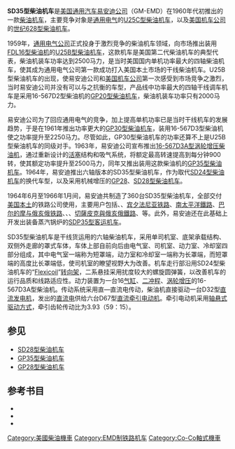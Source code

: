 {{noteTA
|G1 = Railway
}}
{{Infobox Locomotive
| name = SD35
| image = Train_at_Atlanta_(1973)_(4177476824).jpg
| caption = {{tsl|en|Southern Railway (U.S.)|南方铁路 (美国)|南方铁路}}的SD35型柴油机车
| type = [[柴油机车|柴油机车]]
| origin = {{USA}}
| designer = 
| builder = [[通用汽车|GM]]-[[易安迪|EMD]]
| buildmodel = 
| serialnumber = 
| builddate  = 1964年—1966年
| totalproduction  = 360台
| user = 
| aarwheels = C-C
| uicclass = [[Co'Co'|Co'Co']]
| gauge = 1,435毫米
| bogies = 
| wheeldiameter = 1,016毫米（40英寸）
| axleload = 
| wheelbase =
| minimumcurve = 
| length = 18,491毫米（60英尺8英寸）
| width = 3,150毫米（10英尺4英寸）
| height = 4,623毫米（15英尺2英寸）
| framesize = 
| weight = 177公吨（390,000磅）
| fueltype = 
| fuelcap = 
| lubecap = 
| coolantcap = 
| watercap = 
| sandcap = 
| enginetype =  [[易安迪567系列柴油机|EMD 16-567D3A]]
| enginepower = 2,500马力
| transmission = 直—直流电
| generator =  GM D32
| tractionmotors = GM D67
| topspeed = 153公里/小时（95英里/小时）
| sustainedspeed = 19公里/小时（12英里/小时）
| poweroutput = 
| tractiveeffort = 400千牛（90,000磅，起动）<br />222千牛（50,000磅，持续）
| locobrakes = [[空气制动|空气制动]]、[[电阻制动|电阻制动]]
| locobrakepower = 
| locobrakeforce = 
| trainbrakes = 
| safety = 
| notes =
}}
'''SD35型柴油机车'''是[[美国|美国]][[通用汽车|通用汽车]][[易安迪|易安迪公司]]（GM-EMD）在1960年代初推出的一款[[柴油机车|柴油机车]]，主要竞争对象是[[通用电气|通用电气]]的[[U25C型柴油机车|U25C型柴油机车]]，以及[[美国机车公司|美国机车公司]]的[[世纪628型柴油机车|世纪628型柴油机车]]。

1959年，[[通用电气|通用电气公司]]正式投身于激烈竞争的柴油机车领域，向市场推出装用[[通用电气7FDL系列柴油机|FDL16型柴油机]]的[[U25B型柴油机车|U25B型柴油机车]]，这款机车是美国第二代柴油机车的典型代表，柴油机装车功率达到2500马力，是当时美国国内单机功率最大的四轴柴油机车，使其成为通用电气公司第一款成功打入美国本土市场的干线柴油机车。U25B型柴油机车的出现，使易安迪公司和[[美国机车公司|美国机车公司]]第一次感受到市场竞争之激烈，当时易安迪公司并没有可以与之抗衡的车型，产品线中功率最大的四轴干线调车机车是采用16-567D2型柴油机的[[GP20型柴油机车|GP20型柴油机车]]，柴油机装车功率只有2000马力。

易安迪公司为了回应通用电气的竞争，加上提高单机功率已是当时干线机车的发展趋势，于是在1961年推出功率更大的[[GP30型柴油机车|GP30型柴油机车]]，装用16-567D3型柴油机使之功率提升至2250马力。尽管如此，GP30型柴油机车的功率还算不上是U25B型柴油机车的同级对手。1963年，易安迪公司宣布推出[[易安迪567系列柴油机|16-567D3A型]][[渦輪增壓器|涡轮增压]][[柴油引擎|柴油机]]，通过重新设计的[[活塞|活塞]]结构和吸气系统，将额定最高转速提高到每分钟900转，使其额定功率提升至2500马力，同年又推出装用这款柴油机的[[GP35型柴油机车|GP35型柴油机车]]。1964年，易安迪推出六轴版本的SD35型柴油机车，作为取代[[SD24型柴油机车|SD24型柴油机车]]的换代车型，以及采用机械增压的[[GP28型柴油机车|GP28]]、[[SD28型柴油机车|SD28型柴油机车]]。

1964年6月至1966年1月间，易安迪共制造了360台SD35型柴油机车，全部交付[[美國本土|美国本土]]的铁路公司使用，主要用户包括{{tsl|en|Southern Railway (U.S.)|南方铁路 (美国)|南方铁路}}、{{tsl|en|Norfolk and Western Railway|诺福克和西方铁路}}、[[賓夕法尼亞鐵路|宾夕法尼亚铁路]]、[[南太平洋鐵路|南太平洋鐵路]]、[[巴尔的摩与俄亥俄铁路|巴尔的摩与俄亥俄铁路]]、{{tsl|en|Atlantic Coast Line Railroad|大西洋海岸线铁路}}、{{tsl|en|Louisville and Nashville Railroad|路易斯维尔和纳什维尔铁路}}、[[切薩皮克與俄亥俄鐵路|切薩皮克與俄亥俄鐵路]]、{{tsl|en|Central Railroad of New Jersey|新泽西中央铁路}}等。此外，易安迪还在此基础上开发出装备蒸汽锅炉的[[SDP35型柴油机车|SDP35型客运机车]]。

SD35型柴油机车是干线货运用的六轴柴油机车，采用单司机室、底架承载结构、双侧外走廊的罩式车体，车体上部自前向后由电气室、司机室、动力室、冷却室四部分组成，其中电气室一端称为短罩端，动力室和冷却室一端称为长罩端，而短罩端的高度比长罩端低，使司机室的瞭望视野大为改善。机车走行部沿用SD24型柴油机车的“[[Flexicoil|Flexicoil]]”[[轉向架|转向架]]，二系悬挂采用扰度较大的螺旋圆弹簧，以改善机车的运行品质和线路适应性。动力装置为一台16[[气缸|气缸]]、[[二冲程|二冲程]]、[[渦輪增壓器|涡轮增压]]的16-567D3A型柴油机。传动系统采用直—直流电传动，柴油机直接驱动一台D32型[[直流發電機|直流发电机]]，发出的[[直流电|直流电]]供给六台D67型[[直流电动机|直流]][[牽引電動機|牵引电动机]]。牵引电动机采用[[轴悬式驱动方式|轴悬式驱动方式]]，牵引齿轮传动比为3.93（59：15）。

== 参见 ==
*[[SD28型柴油机车|SD28型柴油机车]]
*[[GP35型柴油机车|GP35型柴油机车]]
*[[GP28型柴油机车|GP28型柴油机车]]

== 参考书目 ==
* {{cite book | last = Solomon | first = Brian | authorlink = | year = 2000 | title = ''The American Diesel Locomotive'' | url = https://archive.org/details/americandiesello0000solo | location = Osceola, WI, USA | publisher = MBI Publishing | page = | isbn = 0760306664 }}
* {{cite book | last = Solomon | first = Brian | authorlink = | year = 2006 | title = ''EMD Locomotives'' | url = https://archive.org/details/emdlocomotives0000solo | location = St. Paul, MN, USA | publisher = Voyageur Press | page = | isbn = 9780760323960 }}
* {{cite book | last = Solomon | first = Brian | authorlink = | year = 2012 | title = ''North American Locomotives: A Railroad-by-Railroad Photohistory'' | location = Minneapolis, MN, USA | publisher = Voyageur Press | page =  | isbn = 9780760343708 }}

{{易安迪柴油機車}}
{{Portal bar|鐵路|美国}}

{{DEFAULTSORT:SD35}}
[[Category:美國柴油機車|Category:美國柴油機車]]
[[Category:EMD制铁路机车|Category:EMD制铁路机车]]
[[Category:Co-Co軸式機車|Category:Co-Co軸式機車]]